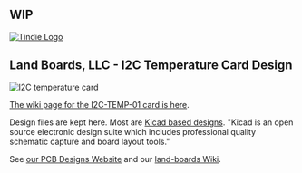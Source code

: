 == WIP ==

<a href="https://www.tindie.com/products/land_boards/i2c-temperature-sensor-i2c-temp-01/" >
<img src="http://land-boards.com/tindie/tindie-larges-v2.png" alt="Tindie Logo">
</img></a>

== Land Boards, LLC - I2C Temperature Card Design ==

<img src="http://land-boards.com/blwiki/images/1/16/I2C-TEMP-640px.jpg" alt="I2C temperature card"></img>

[http://land-boards.com/blwiki/index.php?title=I2C-TEMP The wiki page for the I2C-TEMP-01 card is here].

Design files are kept here. Most are [http://www.kicad-pcb.org/display/KICAD/KiCad+EDA+Software+Suite/ Kicad based designs].
"Kicad is an open source electronic design suite which includes professional quality schematic capture and board layout tools."

See [http://land-boards.com/content/ our PCB Designs Website] and our [http://land-boards.com/blwiki/ land-boards Wiki].
